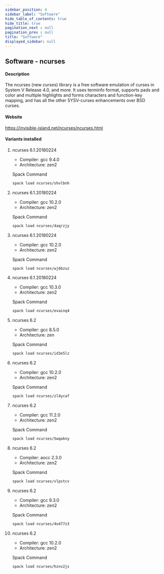 ```yaml
---
sidebar_position: 4
sidebar_label: "Software"
hide_table_of_contents: true
hide_title: true
pagination_next : null
pagination_prev : null
title: "Software"
displayed_sidebar: null
---
```


## Software - ncurses


#### Description
The ncurses (new curses) library is a free software emulation of curses in System V Release 4.0, and more. It uses terminfo format, supports pads and color and multiple highlights and forms characters and function-key mapping, and has all the other SYSV-curses enhancements over BSD curses.

#### Website
https://invisible-island.net/ncurses/ncurses.html

#### Variants installed

1. ncurses 6.1.20180224

    - Compiler: gcc 9.4.0
    - Architecture: zen2

    Spack Command
    ```bash
    spack load ncurses/shvlbnh
    ```

2. ncurses 6.1.20180224

    - Compiler: gcc 10.2.0
    - Architecture: zen2

    Spack Command
    ```bash
    spack load ncurses/4aqrzjy
    ```

3. ncurses 6.1.20180224

    - Compiler: gcc 10.2.0
    - Architecture: zen2

    Spack Command
    ```bash
    spack load ncurses/wj6bzuz
    ```

4. ncurses 6.1.20180224

    - Compiler: gcc 10.3.0
    - Architecture: zen2

    Spack Command
    ```bash
    spack load ncurses/evainq4
    ```

5. ncurses 6.2

    - Compiler: gcc 8.5.0
    - Architecture: zen

    Spack Command
    ```bash
    spack load ncurses/id3e5lz
    ```

6. ncurses 6.2

    - Compiler: gcc 10.2.0
    - Architecture: zen2

    Spack Command
    ```bash
    spack load ncurses/zl4ycaf
    ```

7. ncurses 6.2

    - Compiler: gcc 11.2.0
    - Architecture: zen2

    Spack Command
    ```bash
    spack load ncurses/5wqakny
    ```

8. ncurses 6.2

    - Compiler: aocc 2.3.0
    - Architecture: zen2

    Spack Command
    ```bash
    spack load ncurses/vlpstcv
    ```

9. ncurses 6.2

    - Compiler: gcc 9.3.0
    - Architecture: zen2

    Spack Command
    ```bash
    spack load ncurses/4o477z3
    ```

10. ncurses 6.2

    - Compiler: gcc 10.2.0
    - Architecture: zen2

    Spack Command
    ```bash
    spack load ncurses/hznv2js
    ```
